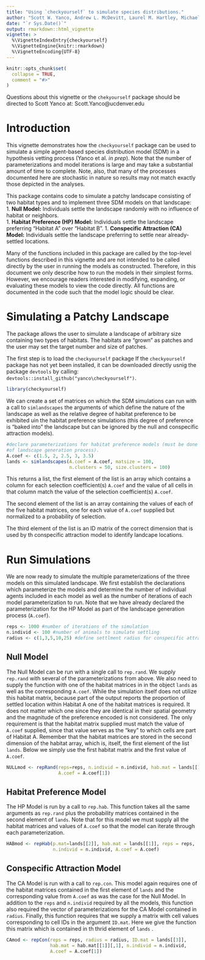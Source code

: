 ---
title: "Using `checkyourself` to simulate species distributions."
author: "Scott W. Yanco, Andrew L. McDevitt, Laurel M. Hartley, Michael B. Wunder"
date: "`r Sys.Date()`"
output: rmarkdown::html_vignette
vignette: >
  %\VignetteIndexEntry{checkyourself}
  %\VignetteEngine{knitr::rmarkdown}
  %\VignetteEncoding{UTF-8}
---

```{r setup, include = FALSE}
knitr::opts_chunk$set(
  collapse = TRUE,
  comment = "#>"
)
```

Questions about this vignette or the `chekyourself` package should be directed to Scott Yanco at: Scott.Yanco@ucdenver.edu  

# Introduction

This vignette demonstrates how the `checkyourself` package can be used to simulate a simple agent-based species distribution model (SDM) in a hypothesis vetting process (Yanco et al. *in prep*).  Note that the number of parameterizations and model iterations is large and may take a substantial amount of time to complete. Note, also, that many of the processes documented here are stochastic in nature so results may not match exactly those depicted in the analyses.  

This package contains code to simulate a patchy landscape consisting of two habitat types and to implement three SDM models on that landscape:  
1. **Null Model:** Individuals settle the landscape randomly with no influence of habitat or neighbors.  
1. **Habitat Preference (HP) Model:** Individuals settle the landscape preferring "Habitat A" over "Habitat B".
1. **Conspecific Attraction (CA) Model:** Individuals settle the landscape preferring to settle near already-settled locations.

Many of the functions included in this package are called by the top-level functions described in this vignette and are not intended to be called directly by the user in running the models as constructed.  Therefore, in this document we only describe how to run the models in their simplest forms.  However, we encourage readers interested in modifying, expanding, or evaluating these models to view the code directly.  All functions are documented in the code such that the model logic should be clear.  

# Simulating a Patchy Landscape  

The package allows the user to simulate a landscape of arbitrary size containing two types of habitats.  The habitats are "grown" as patches and the user may set the target number and size of patches.  

The first step is to load the `checkyourself` package If the `checkyourself` package has not yet been installed, it can be downloaded directly usnig the package `devtools` by calling: `devtools::install_github("yanco\checkyourself")`.  

```{r}
library(checkyourself)
```

We can create a set of matrices on which the SDM simulations can run with a call to `simlandscapes` the arguments of which define the nature of the landscape as well as the relative degree of habitat preference to be exhibited uin the habitat preference simulations (this degree of preference is "baked into" the landscape but can be ignored by the null and conspecific attraction models).  
```{r}
#declare parameterizations for habitat preference models (must be done as part 
#of landscape generation process).
A.coef <- c(1.5, 2, 2.5, 3, 3.5) 
lands <- simlandscapes(A.coef = A.coef, matsize = 100, 
                       n.clusters = 50, size.clusters = 100)
```

This returns a list, the first element of the list is an array which contains a column for each selection coefficient(s) `A.coef` and the value of all cells in that column match  the value of the selection coefficient(s) `A.coef`.  

The second element of the list is an array containing the values of each of the five habitat matrices, one for each value of `A.coef` supplied but normalized to a probability of selection. 

The third element of the list is an ID matrix of the correct dimension that is used by th conspecific attraction model to identify landcape locations.

# Run Simulations

We are now ready to simulate the multiple parameterizations of the three models on this simulated landscape.  We first establish the declarations which parameterize the models and determine the number of individual agents included in each model as well as the number of iterations of each model parameterization to run.  Note that we have already declared the parameterization for the HP Model as part of the landscape generation process (`A.coef`).  

```{r}
reps <- 1000 #number of iterations of the simulation
n.individ <- 100 #number of animals to simulate settling
radius <- c(1,3,5,10,25) #define settlment radius for conspecific attraction
```

## Null Model

The Null Model can be run with a single call to `rep.rand`.  We supply `rep.rand` with several of the parameterizations from above.  We also need to supply the function with one of the habitat matrices in in the object `lands` as well as the corresponding `A.coef`.  While the simulation itself does not utilize this habitat matrix, because part of the output reports the proportion of settled location within Habitat A one of the habitat matrices is required.  It does not matter which one since they are identical in their spatial geometry and the magnitude of the preference encoded is not considered. The only requirement is that the habitat matrix supplied must match the value of `A.coef` supplied, since that value serves as the "key" to which cells are part of Habitat A.  Remember that the habitat matrices are stored in the second dimension of the habitat array, which is, itself, the first element of the list `lands`. Below we simply use the first habitat matrix and the first value of `A.coef`.

```{r eval=FALSE}
NULLmod <- repRand(reps=reps, n.individ = n.individ, hab.mat = lands[[1]][,1], 
                   A.coef = A.coef[1])
```

## Habitat Preference Model

The HP Model is run by a call to `rep.hab`. This function takes all the same arguments as `rep.rand` plus the probability matrices contained in the second element of `lands`.  Note that for this model we must supply all the habitat matrices and values of `A.coef` so that the model can iterate through each parameterization.

```{r eval=FALSE}
HABmod <- repHab(p.mat=lands[[2]], hab.mat = lands[[1]], reps = reps, 
                 n.individ = n.individ, A.coef = A.coef)
```

## Conspecific Attraction Model

The CA Model is run with a call to `rep.con`. This model again requires one of the habitat matrices contained in the first element of `lands` and the corresponding value from `A.coef` as was the case for the Null Model.  In addition to the `reps` and `n.individ` required by all the models, this function also required the vector of parameterizations for the CA Model contained in `radius`.  Finally, this function requires that we supply a matrix with cell values corresponding to cell IDs in the argument `ID.mat`.  Here we give the function this matrix which is contained in th thrid element of `lands` .

```{r eval=FALSE}
CAmod <- repCon(reps = reps, radius = radius, ID.mat = lands[[3]], 
                hab.mat = hab.mat[[1]][,1], n.individ = n.individ, 
                A.coef = A.coef[1])
```


